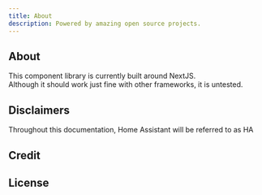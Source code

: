```yaml
---
title: About
description: Powered by amazing open source projects.
---
```


## About

This component library is currently built around NextJS.\
Although it should work just fine with other frameworks, it is untested.

## Disclaimers
Throughout this documentation, Home Assistant will be referred to as HA

## Credit

## License